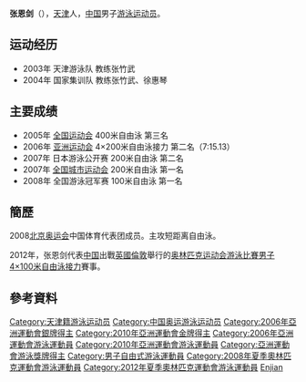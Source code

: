 {{noteTA|G1=Aquatics}}
{{Infobox Swimmer
| swimmername    = 张恩剑
| image          = 
| imagesize      = 
| caption        = 
| fullname       =   
| nationality    = {{PRC}}
| strokes        = [[自由泳|自由泳]]
| club           = 天津市游泳队
| collegeteam    = 
| birth_date      = {{birth_date_and_age|1987|12|12}}<ref name="伦敦奥运">{{cite web|title=2012伦敦奥运会中国体育代表团成员名录 - 张恩剑|url=http://2012teamchina.olympic.cn/index.php/personview/persons/15977|access-date=2012-07-19|archive-date=2012-08-15|archive-url=https://web.archive.org/web/20120815032532/http://2012teamchina.olympic.cn/index.php/personview/persons/15977|dead-url=yes}}{{zh-cn}}</ref>
| birth_place     = {{CHN}}[[天津市|天津市]]
| height         = {{height|m=1.88}}<ref name="伦敦奥运"/>
| weight         = {{weight|kg=79}}<ref name="伦敦奥运"/>
| medaltemplates =
{{MedalSport|男子[[游泳|游泳]]}}
{{MedalCountry | {{CHN}} }}
{{MedalCompetition | [[亞洲運動會|亞洲運動會]]}}
{{MedalSilver| [[2006年亞洲運動會|2006年 多哈]] | [[2006年亞洲運動會游泳比賽|4x200米自由泳接力]]}}
{{MedalGold  | [[2010年亞洲運動會|2010年 廣州]] | [[2010年亞洲運動會游泳比賽|4x200米自由泳接力]]}}
}}
'''张恩剑'''（{{bd|1987年|12月12日|catIdx=Zhang Enjian}}），[[天津|天津]]人，[[中国|中国]]男子[[游泳|游泳]][[运动员|运动员]]。

== 运动经历 ==
* 2003年 天津游泳队 教练张竹武
* 2004年 国家集训队 教练张竹武、徐惠琴

== 主要成绩 ==
* 2005年 [[中华人民共和国第十届运动会|全国运动会]] 400米自由泳 第三名
* 2006年 [[2006年亚洲运动会|亚洲运动会]] 4×200米自由泳接力 第二名（7:15.13）
* 2007年 日本游泳公开赛 200米自由泳 第二名
* 2007年 [[中华人民共和国城市运动会|全国城市运动会]] 200米自由泳 第一名
* 2008年 全国游泳冠军赛 100米自由泳 第一名
==簡歷==
2008[[2008年夏季奥林匹克运动会|北京奥运会]]中国体育代表团成员。主攻短距离自由泳。

2012年，张恩剑代表[[2012年夏季奥林匹克运动会中国代表团|中国]]出戰[[英國|英國]][[倫敦|倫敦]]舉行的[[2012年夏季奥林匹克运动会|奥林匹克运动会]][[2012年夏季奧林匹克運動會游泳比賽|游泳比賽]][[2012年夏季奧林匹克運動會男子4×100米自由泳接力比賽|男子4×100米自由泳接力]]賽事。

==參考資料==
{{Reflist}}

{{2008 China Olympic Swimming Team}}
{{2012 China Olympic Swimming Team}}

{{DEFAULTSORT:Zhang Enjian}}
[[Category:天津籍游泳运动员|Category:天津籍游泳运动员]]
[[Category:中国奥运游泳运动员|Category:中国奥运游泳运动员]]
[[Category:2006年亞洲運動會銀牌得主|Category:2006年亞洲運動會銀牌得主]]
[[Category:2010年亞洲運動會金牌得主|Category:2010年亞洲運動會金牌得主]]
[[Category:2006年亞洲運動會游泳運動員|Category:2006年亞洲運動會游泳運動員]]
[[Category:2010年亞洲運動會游泳運動員|Category:2010年亞洲運動會游泳運動員]]
[[Category:亞洲運動會游泳獎牌得主|Category:亞洲運動會游泳獎牌得主]]
[[Category:男子自由式游泳運動員|Category:男子自由式游泳運動員]]
[[Category:2008年夏季奧林匹克運動會游泳運動員|Category:2008年夏季奧林匹克運動會游泳運動員]]
[[Category:2012年夏季奧林匹克運動會游泳運動員|Category:2012年夏季奧林匹克運動會游泳運動員]]
[[Category:张姓|Enjian]]